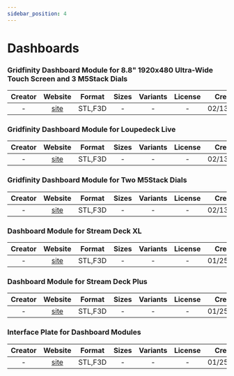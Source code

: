 ```yaml
---
sidebar_position: 4
---
```


# Dashboards

### Gridfinity Dashboard Module for 8.8" 1920x480 Ultra-Wide Touch Screen and 3 M5Stack Dials
| Creator | Website | Format | Sizes | Variants | License | Created |
| :-: | :-: | :-: | :-: | :-: | :-: | :-: |
| - | [site](https://www.printables.com/model/691203-gridfinity-dashboard-module-for-88-1920x480-ultra-) | STL,F3D | - | - | - | 02/13/2024 |

### Gridfinity Dashboard Module for Loupedeck Live
| Creator | Website | Format | Sizes | Variants | License | Created |
| :-: | :-: | :-: | :-: | :-: | :-: | :-: |
| - | [site](https://www.printables.com/model/645175-gridfinity-dashboard-module-for-loupedeck-live) | STL,F3D | - | - | - | 02/13/2024 |

### Gridfinity Dashboard Module for Two M5Stack Dials
| Creator | Website | Format | Sizes | Variants | License | Created |
| :-: | :-: | :-: | :-: | :-: | :-: | :-: |
| - | [site](https://www.printables.com/model/650999-gridfinity-dashboard-module-for-two-m5stack-dials) | STL,F3D | - | - | - | 02/13/2024 |

### Dashboard Module for Stream Deck XL
| Creator | Website | Format | Sizes | Variants | License | Created |
| :-: | :-: | :-: | :-: | :-: | :-: | :-: |
| - | [site](https://www.printables.com/model/615377-gridfinity-dashboard-module-for-streamdeck-xl) | STL,F3D | - | - | - | 01/25/2024 |

### Dashboard Module for Stream Deck Plus
| Creator | Website | Format | Sizes | Variants | License | Created |
| :-: | :-: | :-: | :-: | :-: | :-: | :-: |
| - | [site](https://www.printables.com/model/615364-gridfinity-dashboard-module-for-streamdeck) | STL,F3D | - | - | - | 01/25/2024 |

### Interface Plate for Dashboard Modules
| Creator | Website | Format | Sizes | Variants | License | Created |
| :-: | :-: | :-: | :-: | :-: | :-: | :-: |
| - | [site](https://www.printables.com/model/615357-gridfinity-interface-plate-for-dashboard-modules/files) | STL,F3D | - | - | - | 01/25/2024 |
